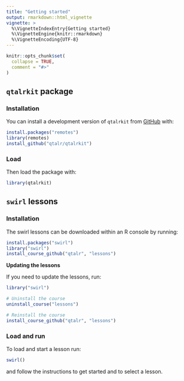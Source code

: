 ```yaml
---
title: "Getting started"
output: rmarkdown::html_vignette
vignette: >
  %\VignetteIndexEntry{Getting started}
  %\VignetteEngine{knitr::rmarkdown}
  %\VignetteEncoding{UTF-8}
---
```


```r
knitr::opts_chunk$set(
  collapse = TRUE,
  comment = "#>"
)
```

## `qtalrkit` package

### Installation

<!-- You can install the released version of qtalrkit from [CRAN](https://CRAN.R-project.org) with: -->

You can install a development version of `qtalrkit` from [GitHub](https://github.com/) with:

```r
install.packages("remotes")
library(remotes)
install_github("qtalr/qtalrkit")
```

### Load

Then load the package with:

```r
library(qtalrkit)
```

## `swirl` lessons

### Installation 

The swirl lessons can be downloaded within an R console by running:

```r
install.packages("swirl")
library("swirl")
install_course_github("qtalr", "lessons")
```


::: {.callout}
**Updating the lessons**

If you need to update the lessons, run:

```r
library("swirl")

# Uninstall the course
uninstall_course("lessons")

# Reinstall the course
install_course_github("qtalr", "lessons")
```
:::

### Load and run

To load and start a lesson run: 

```r
swirl()
```

and follow the instructions to get started and to select a lesson.